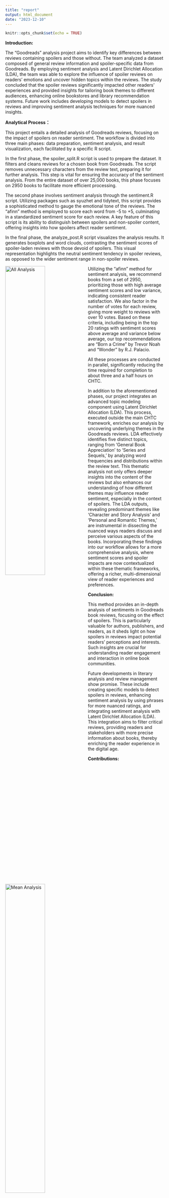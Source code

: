 ---
title: "report"
output: html_document
date: "2023-12-10"
---

```{r setup, include=FALSE}
knitr::opts_chunk$set(echo = TRUE)
```
**Introduction:**

The “Goodreads” analysis project aims to identify key differences between reviews containing spoilers and those without. The team analyzed a dataset composed of general review information and spoiler-specific data from Goodreads. By employing sentiment analysis and Latent Dirichlet Allocation (LDA), the team was able to explore the influence of spoiler reviews on readers’ emotions and uncover hidden topics within the reviews. The study concluded that the spoiler reviews significantly impacted other readers’ experiences and provided insights for tailoring book themes to different audiences, enhancing online bookstores and library recommendation systems. Future work includes developing models to detect spoilers in reviews and improving sentiment analysis techniques for more nuanced insights. 

**Analytical Process：**

This project entails a detailed analysis of Goodreads reviews, focusing on the impact of spoilers on reader sentiment. The workflow is divided into three main phases: data preparation, sentiment analysis, and result visualization, each facilitated by a specific R script.

In the first phase, the spoiler_split.R script is used to prepare the dataset. It filters and cleans reviews for a chosen book from Goodreads. The script removes unnecessary characters from the review text, preparing it for further analysis. This step is vital for ensuring the accuracy of the sentiment analysis. From the entire dataset of over 25,000 books, this phase focuses on 2950 books to facilitate more efficient processing.

The second phase involves sentiment analysis through the sentiment.R script. Utilizing packages such as syuzhet and tidytext, this script provides a sophisticated method to gauge the emotional tone of the reviews. The “afinn” method is employed to score each word from -5 to +5, culminating in a standardized sentiment score for each review. A key feature of this script is its ability to distinguish between spoilers and non-spoiler content, offering insights into how spoilers affect reader sentiment.

In the final phase, the analyze_post.R script visualizes the analysis results. It generates boxplots and word clouds, contrasting the sentiment scores of spoiler-laden reviews with those devoid of spoilers. This visual representation highlights the neutral sentiment tendency in spoiler reviews, as opposed to the wider sentiment range in non-spoiler reviews.

<div>
  <img src="All.png" alt="All Analysis" style="width: 50%; float: left; padding-right: 10px;"/>
  <img src="Mean.png" alt="Mean Analysis" style="width: 50%; float: left;"/>
</div>


Utilizing the “afinn” method for sentiment analysis, we recommend books from a set of 2950, prioritizing those with high average sentiment scores and low variance, indicating consistent reader satisfaction. We also factor in the number of votes for each review, giving more weight to reviews with over 10 votes. Based on these criteria, including being in the top 20 ratings with sentiment scores above average and variance below average, our top recommendations are “Born a Crime” by Trevor Noah and “Wonder” by R.J. Palacio.

All these processes are conducted in parallel, significantly reducing the time required for completion to about three and a half hours on CHTC.

In addition to the aforementioned phases, our project integrates an advanced topic modeling component using Latent Dirichlet Allocation (LDA). This process, executed outside the main CHTC framework, enriches our analysis by uncovering underlying themes in the Goodreads reviews. LDA effectively identifies five distinct topics, ranging from 'General Book Appreciation' to 'Series and Sequels,' by analyzing word frequencies and distributions within the review text. This thematic analysis not only offers deeper insights into the content of the reviews but also enhances our understanding of how different themes may influence reader sentiment, especially in the context of spoilers. The LDA outputs, revealing predominant themes like 'Character and Story Analysis' and 'Personal and Romantic Themes,' are instrumental in dissecting the nuanced ways readers discuss and perceive various aspects of the books. Incorporating these findings into our workflow allows for a more comprehensive analysis, where sentiment scores and spoiler impacts are now contextualized within these thematic frameworks, offering a richer, multi-dimensional view of reader experiences and preferences.

**Conclusion:**

This method provides an in-depth analysis of sentiments in Goodreads book reviews, focusing on the effect of spoilers. This is particularly valuable for authors, publishers, and readers, as it sheds light on how spoilers in reviews impact potential readers' perceptions and interests. Such insights are crucial for understanding reader engagement and interaction in online book communities.

Future developments in literary analysis and review management show promise. These include creating specific models to detect spoilers in reviews, enhancing sentiment analysis by using phrases for more nuanced ratings, and integrating sentiment analysis with Latent Dirichlet Allocation (LDA). This integration aims to filter critical reviews, providing readers and stakeholders with more precise information about books, thereby enriching the reader experience in the digital age.

**Contributions:**

| Members       | Proposal | Coding | Presentation | Report |
|---------------|----------|--------|--------------|--------|
| Philip Lin    |    1     |    1   |       1      |    1   |
| Yanrun Lu     |    1     |    1   |       1      |    1   |
| Xiaoyang Wang |    1     |    1   |       1      |    1   |
| Ziang Zeng    |    1     |    1   |       1      |    1   |
| Chixu Ni      |    1     |    1   |       1      |    1   |
